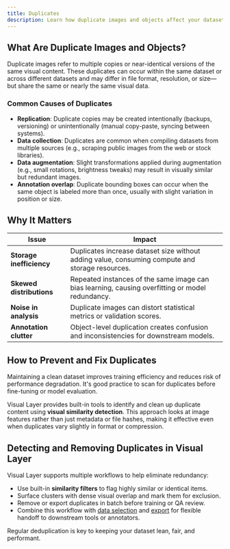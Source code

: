 ```yaml
---
title: Duplicates
description: Learn how duplicate images and objects affect your dataset, and how to detect and remove them using Visual Layer.
---
```


## What Are Duplicate Images and Objects?

Duplicate images refer to multiple copies or near-identical versions of the same visual content. These duplicates can occur within the same dataset or across different datasets and may differ in file format, resolution, or size—but share the same or nearly the same visual data.

### Common Causes of Duplicates

- **Replication**: Duplicate copies may be created intentionally (backups, versioning) or unintentionally (manual copy-paste, syncing between systems).
- **Data collection**: Duplicates are common when compiling datasets from multiple sources (e.g., scraping public images from the web or stock libraries).
- **Data augmentation**: Slight transformations applied during augmentation (e.g., small rotations, brightness tweaks) may result in visually similar but redundant images.
- **Annotation overlap**: Duplicate bounding boxes can occur when the same object is labeled more than once, usually with slight variation in position or size.

## Why It Matters

<div className="integrations-table">

| Issue | Impact |
|-------|--------|
| **Storage inefficiency** | Duplicates increase dataset size without adding value, consuming compute and storage resources. |
| **Skewed distributions** | Repeated instances of the same image can bias learning, causing overfitting or model redundancy. |
| **Noise in analysis** | Duplicate images can distort statistical metrics or validation scores. |
| **Annotation clutter** | Object-level duplication creates confusion and inconsistencies for downstream models. |

</div>

## How to Prevent and Fix Duplicates

Maintaining a clean dataset improves training efficiency and reduces risk of performance degradation. It's good practice to scan for duplicates before fine-tuning or model evaluation.

Visual Layer provides built-in tools to identify and clean up duplicate content using **visual similarity detection**. This approach looks at image features rather than just metadata or file hashes, making it effective even when duplicates vary slightly in format or compression.

## Detecting and Removing Duplicates in Visual Layer

Visual Layer supports multiple workflows to help eliminate redundancy:

- Use built-in **similarity filters** to flag highly similar or identical items.
- Surface clusters with dense visual overlap and mark them for exclusion.
- Remove or export duplicates in batch before training or QA review.
- Combine this workflow with [data selection](https://dash.readme.com/project/visual-layer2/v1.0/docs/data-selection-using-visual-layer) and [export](https://dash.readme.com/project/visual-layer2/v1.0/docs/export-data) for flexible handoff to downstream tools or annotators.

Regular deduplication is key to keeping your dataset lean, fair, and performant.
